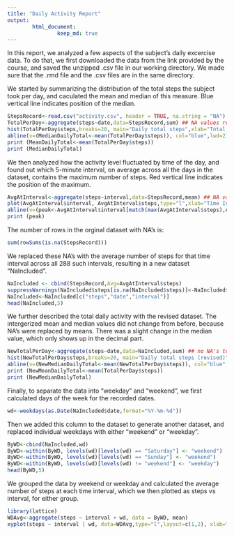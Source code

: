 ```yaml
---
title: "Daily Activity Report"
output: 
        html_document:
                keep_md: true
---
```


In this report, we analyzed a few aspects of the subject's daily excercise data. To do that, we first downloaded the data from the link provided by the course, and saved the unzipped .csv file in our working directory. We made sure that the .rmd file and the .csv files are in the same directory.

We started by summarizing the distribution of the total steps the subject took per day, and caculated the mean and median of this measure. Blue vertical line indicates position of the median.

```r
StepsRecord<-read.csv("activity.csv", header = TRUE, na.string = "NA")
TotalPerDay<-aggregate(steps~date,data=StepsRecord,sum) ## NA values removed by using the formula flavor of the aggregate function
hist(TotalPerDay$steps,breaks=20, main="Daily total steps",xlab="Total steps per day")
abline(v=(MedianDailyTotal<-mean(TotalPerDay$steps)), col="blue",lwd=2)
print (MeanDailyTotal<-mean(TotalPerDay$steps))
print (MedianDailyTotal)
```

We then analyzed how the activity level fluctuated by time of the day, and found out which 5-minute interval, on average across all the days in the dataset, contains the maximum number of steps. Red vertical line indicates the position of the maximum.

```r
AvgAtInterval<-aggregate(steps~interval,data=StepsRecord,mean) ## NA values automatically removed
plot(AvgAtInterval$interval, AvgAtInterval$steps,type="l",xlab="Time Interval (min)", ylab="Steps")
abline(v=(peak<-AvgAtInterval$interval[match(max(AvgAtInterval$steps),AvgAtInterval$steps)]), col="red", lwd=2)
print (peak)
```
The number of rows in the orginal dataset with NA's is:
```r
sum(rowSums(is.na(StepsRecord)))
```
We replaced these NA's with the average number of steps for that time interval across all 288 such intervals, resulting in a new dataset "NaIncluded".
```r
NaIncluded <- cbind(StepsRecord,Avg=AvgAtInterval$steps)
suppressWarnings(NaIncluded$steps[is.na(NaIncluded$steps)]<-NaIncluded$Avg)
NaIncluded<-NaIncluded[c("steps","date","interval")]
head(NaIncluded,5)
```
We further described the total daily activity with the revised dataset. The intergerized mean and median values did not change from before, because NA's were replaced by means. There was a slight change in the median value, which only shows up in the decimal part.
```r
NewTotalPerDay<-aggregate(steps~date,data=NaIncluded,sum) ## no NA's to remove
hist(NewTotalPerDay$steps,breaks=20, main="Daily total steps (revised)",xlab="Total steps per day")
abline(v=(NewMedianDailyTotal<-mean(NewTotalPerDay$steps)), col="blue",lwd=2)
print (NewMeanDailyTotal<-mean(TotalPerDay$steps))
print (NewMedianDailyTotal)
```
Finally, to separate the data into "weekday" and "weekend", we first calculated days of the week for the recorded dates.
```r
wd<-weekdays(as.Date(NaIncluded$date,format="%Y-%m-%d"))
```
Then we added this column to the dataset to generate another dataset, and replaced individual weekdays with either "weekend" or "weekday".
```r
ByWD<-cbind(NaIncluded,wd)
ByWD<-within(ByWD, levels(wd)[levels(wd) == "Saturday"] <- "weekend")
ByWD<-within(ByWD, levels(wd)[levels(wd) == "Sunday"] <- "weekend")
ByWD<-within(ByWD, levels(wd)[levels(wd) != "weekend"] <- "weekday")
head(ByWD,5)
```
We grouped the data by weekend or weekday and calculated the average number of steps at each time interval, which we then plotted as steps vs interval, for either group.
```r
library(lattice)
WDAvg<-aggregate(steps ~ interval + wd, data = ByWD, mean)
xyplot(steps ~ interval | wd, data=WDAvg,type="l",layout=c(1,2), xlab="Interval", ylab="Number of steps")
```
